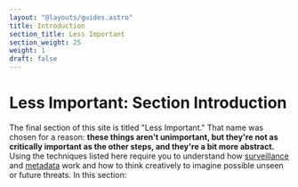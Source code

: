 ```yaml
---
layout: "@layouts/guides.astro"
title: Introduction
section_title: Less Important
section_weight: 25
weight: 1
draft: false
---
```



# Less Important: Section Introduction

The final section of this site is titled "Less Important." That name was chosen for a reason: **these things aren't unimportant, but they're not as critically important as the other steps, and they're a bit more abstract.** Using the techniques listed here require you to understand how [surveillance](/guides/prologue/surveillance) and [metadata](/guides/prologue/metadata) work and how to think creatively to imagine possible unseen or future threats. In this section:

<GuidesList />
